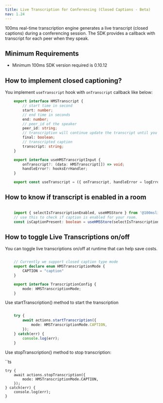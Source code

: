 ```yaml
---
title: Live Transcription for Conferencing (Closed Captions - Beta)
nav: 1.24
---
```


100ms real-time transcription engine generates a live transcript (closed captions) during a conferencing session. 
The SDK provides a callback with transcript for each peer when they speak.

## Minimum Requirements

-   Minimum 100ms SDK version required is 0.10.12

## How to implement closed captioning?

You implement `useTranscript` hook with `onTranscript` callback like below:

```ts
    export interface HMSTranscript {
        // start time in second
        start: number;
        // end time in seconds
        end: number;
        // peer_id of the speaker
        peer_id: string;
        // transcription will continue update the transcript until you receive final keyword
        final: boolean;
        // transcripted caption
        transcript: string;
    }

    export interface useHMSTranscriptInput {
        onTranscript?: (data: HMSTranscript[]) => void;
        handleError?: hooksErrHandler;
    }

    export const useTranscript = ({ onTranscript, handleError = logErrorHandler }: useHMSTranscriptInput);

```

## How to know if transcript is enabled in a room

```ts

    import { selectIsTranscriptionEnabled, useHMSStore } from '@100mslive/react-sdk';
    // use this to check if caption is enabled for your room.
    const isCaptionPresent: boolean = useHMSStore(selectIsTranscriptionEnabled);

```

## How to toggle Live Transcriptions on/off

You can toggle live transcriptions on/off at runtime that can help save costs.

```ts

    // Currently we support closed caption type mode
    export declare enum HMSTranscriptionMode {
        CAPTION = "caption"
    }

    export interface TranscriptionConfig {
        mode: HMSTranscriptionMode;
    }

```

Use startTranscription() method to start the transcription


```ts

    try {
        await actions.startTranscription({
            mode: HMSTranscriptionMode.CAPTION,
        });
    } catch(err) {
        console.log(err);
    }

```

Use stopTranscription() method to stop transcription:

``ts

    try {
        await actions.stopTranscription({
            mode: HMSTranscriptionMode.CAPTION,
        });
    } catch(err) {
        console.log(err);
    }

```